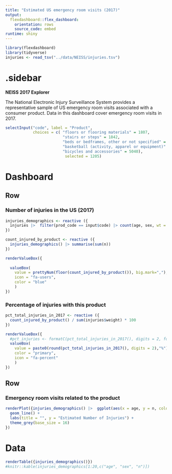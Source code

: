 ```yaml
---
title: "Estimated US emergency room visits (2017)"
output:
  flexdashboard::flex_dashboard:
    orientation: rows
    source_code: embed
runtime: shiny
---
```


```r
library(flexdashboard)
library(tidyverse)
injuries <- read_tsv("../data/NEISS/injuries.tsv")
```

{.sidebar}
=======================================================================

**NEISS 2017 Explorer**

The National Electronic Injury Surveillance System provides a representative sample of US emergency room visits associated with a consumer product. Data in this dashboard cover emergency room visits in 2017.


```r
selectInput("code", label = "Product",
            choices = c( "floors or flooring materials" = 1807,	
                         "stairs or steps" = 1842,
                         "beds or bedframes, other or not specified" = 4076,
                         "basketball (activity, apparel or equipment)" = 1205,
                         "bicycles and accessories" = 5040),
                          selected = 1205)

```

Dashboard 
=======================================================================

Row
-----------------------------------------------------------------------
### Number of injuries in the US (2017) {.value-box} 

```r
injuries_demographics <- reactive ({
  injuries |>  filter(prod_code == input$code) |> count(age, sex, wt = weight, sort = TRUE)
})

count_injured_by_product <- reactive ({
  injuries_demographics() |> summarise(sum(n)) 
})

renderValueBox({
  
  valueBox(
    value = prettyNum(floor(count_injured_by_product()), big.mark=","), 
    icon = "fa-users",
    color = "blue"
    )
})

```

### Percentage of injuries with this product {.value-box}

```r
pct_total_injuries_in_2017 <- reactive ({
  count_injured_by_product() / sum(injuries$weight) * 100
})

renderValueBox({
  #pct_injuries <- formatC(pct_total_injuries_in_2017(), digits = 2, format = "f")
  valueBox(
    value = paste0(round(pct_total_injuries_in_2017(), digits = 2),"%"),
    color = "primary",
    icon = "fa-percent"
    )
})

```
Row {data-width=1040}
-----------------------------------------------------------------------

### Emergency room visits related to the product

```r

renderPlot({injuries_demographics() |>  ggplot(aes(x = age, y = n, color = sex)) +
  geom_line() +
  labs(title = "", y = "Estimated Number of Injuries") +
  theme_grey(base_size = 16)  
})
```

Data
=======================================================================

```r
renderTable({injuries_demographics()})
#knitr::kable(injuries_demographics[1:20,c("age", "sex", "n")])
```

